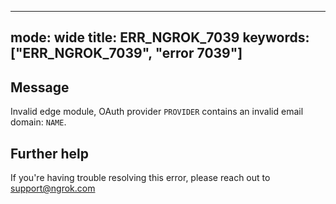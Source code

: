 
---
mode: wide
title: ERR_NGROK_7039
keywords: ["ERR_NGROK_7039", "error 7039"]
---

## Message
Invalid edge module, OAuth provider `PROVIDER` contains an invalid email domain: `NAME`.




## Further help
If you're having trouble resolving this error, please reach out to [support@ngrok.com](mailto:support@ngrok.com?subject=Help%20with%20ERR_NGROK_7039)

